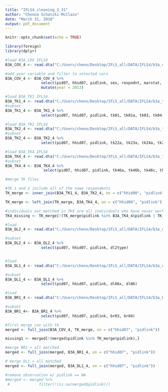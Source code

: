 ```yaml
---
title: "IFLS4_cleaning_3_31"
author: "Chenoa Schatzki-McClain"
date: "March 31, 2018"
output: pdf_document
---
```


```r
knitr::opts_chunk$set(echo = TRUE)
```

```r
library(foreign)
library(dplyr)
```

```r

#load B3A_COV IFLS4
B3A_COV_4 <- read.dta("C:/Users/cheno/Desktop/IFLS_all/DATA/IFLS4/b3a_cov.dta")

#add year variable and filter to selected vars
B3A_COV_4 <- B3A_COV_4 %>%
                select(pid07, hhid07, pidlink, sex, respndnt, marstat, panel, age) %>%
                mutate(year = 2013)
```

```r

#load B3A_TK1 IFLS4
B3A_TK1_4 <- read.dta("C:/Users/cheno/Desktop/IFLS_all/DATA/IFLS4/b3a_tk1.dta")
#subset
B3A_TK1_4 <- B3A_TK1_4 %>%
                select(pid07, hhid07, pidlink, tk01, tk01a, tk03, tk04, tk05, tk06a, tk07)

#load B3A_TK2 IFLS4
B3A_TK2_4 <- read.dta("C:/Users/cheno/Desktop/IFLS_all/DATA/IFLS4/b3a_tk2.dta")
#subset
B3A_TK2_4 <- B3A_TK2_4 %>%
                select(pid07, hhid07, pidlink, tk22a, tk23a, tk24a, tk25a1x, tk25a1, tk25a2)

#load B3A_TK4 IFLS4
B3A_TK4_4 <- read.dta("C:/Users/cheno/Desktop/IFLS_all/DATA/IFLS4/b3a_tk4.dta")
#subset
B3A_TK4_4 <- B3A_TK4_4 %>%
                 select(pid07, hhid07, pidlink, tk46a, tk46b, tk46c, tk46dm, tk46dy, tk46m)

#merge TK files

#TK 1 and 2 include all of the same respondents
TK_merge <- inner_join(B3A_TK1_4, B3A_TK2_4, on = c("hhid00", "pidlink"))

TK_merge <- left_join(TK_merge, B3A_TK4_4, on = c("hhid00", "pidlink"))

#individuals not matched in TK4 are all individuals who have never worked or who have not worked since 1999
TK4_missing <- TK_merge[!(TK_merge$pidlink %in% B3A_TK4_4$pidlink | TK_merge$tk05 ==3 | TK_merge$tk06a == 3),] 

```

```r

#load
B3A_DL2_4 <- read.dta("C:/Users/cheno/Desktop/IFLS_all/DATA/IFLS4/b3a_dl2.dta")

#subset
B3A_DL2_4 <- B3A_DL2_4 %>%
                select(pid07, hhid07, pidlink, dl2type)


#load
B3A_DL1_4 <- read.dta("C:/Users/cheno/Desktop/IFLS_all/DATA/IFLS4/b3a_dl1.dta")

#subset
B3A_DL1_4 <- B3A_DL1_4 %>%
                select(pid07, hhid07, pidlink, dl06x, dl06)


```

```r

#load
B3A_BR1_4 <- read.dta("C:/Users/cheno/Desktop/IFLS_all/DATA/IFLS4/b3a_br1.dta")

#subset
B3A_BR1_4<- B3A_BR1_4 %>%
                select(pid07, hhid07, pidlink, br03, br04)

```

```r

#first merge cov with tk
merged <- full_join(B3A_COV_4, TK_merge, on = c("hhid07", "pidlink"))

missing1 <- merged[!(merged$pidlink %in% TK_merge$pidlink),] 

#merge BR1 > all matched
merged <- full_join(merged, B3A_BR1_4, on = c("hhid07", "pidlink"))

# merge DL1 > all matched
merged <- full_join(merged, B3A_DL1_4, on = c("hhid07", "pidlink"))

#remove observation w/ pidlink == NA
#merged <- merged %>%
 #             filter(!(is.na(merged$pidlink)))

```